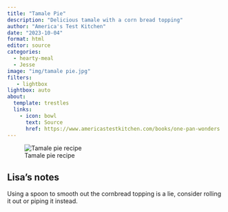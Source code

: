 ```yaml
---
title: "Tamale Pie"
description: "Delicious tamale with a corn bread topping"
author: "America's Test Kitchen"
date: "2023-10-04"
format: html
editor: source
categories:
  - hearty-meal
  - Jesse
image: "img/tamale pie.jpg"
filters:
   - lightbox
lightbox: auto
about:
  template: trestles
  links:
    - icon: bowl
      text: Source
      href: https://www.americastestkitchen.com/books/one-pan-wonders
---
```


![Tamale pie recipe](img/tamale pie 2.jpg)


## Lisa's notes

Using a spoon to smooth out the cornbread topping is a lie, consider rolling it out or piping it instead. 

